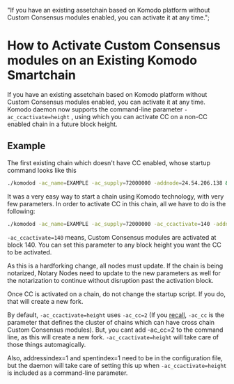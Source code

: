   "If you have an existing assetchain based on Komodo platform without Custom Consensus modules enabled, you can activate it at any time.";

# How to Activate Custom Consensus modules on an Existing Komodo Smartchain

If you have an existing assetchain based on Komodo platform without Custom Consensus modules enabled, you can activate it at any time. Komodo daemon now supports the command-line parameter `-ac_ccactivate=height` , using which you can activate CC on a non-CC enabled chain in a future block height.

## Example

The first existing chain which doesn't have CC enabled, whose startup command looks like this

```bash
./komodod -ac_name=EXAMPLE -ac_supply=72000000 -addnode=24.54.206.138 &
```

It was a very easy way to start a chain using Komodo technology, with very few parameters. In order to activate CC in this chain, all we have to do is the following:

```bash
./komodod -ac_name=EXAMPLE -ac_supply=72000000 -ac_ccactivate=140 -addnode=24.54.206.138 &
```

`-ac_ccactivate=140` means, Custom Consensus modules are activated at block 140. You can set this parameter to any block height you want the CC to be activated.

As this is a hardforking change, all nodes must update. If the chain is being notarized, Notary Nodes need to update to the new parameters as well for the notarization to continue without disruption past the activation block.

Once CC is activated on a chain, do not change the startup script. If you do, that will create a new fork.

By default, `-ac_ccactivate=height` uses `-ac_cc=2` (If you [recall](/antara/setup/antara-customizations/), `-ac_cc` is the parameter that defines the cluster of chains which can have cross chain Custom Consensus modules). But, you cant add -ac\_cc=2 to the command line, as this will create a new fork. `-ac_ccactivate=height` will take care of those things automagically.

Also, addressindex=1 and spentindex=1 need to be in the configuration file, but the daemon will take care of setting this up when `-ac_ccactivate=height` is included as a command-line parameter.
